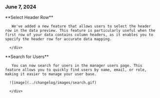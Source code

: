 ### June 7, 2024

  <div style={{ display: "table", width: "auto" }}>

   <div style={{ display: "table-row", width: "auto" }}>
      <Snippet file="chips/dataxp.mdx" />
      <div
        style={{
          float: "left",
          display: "table-column",
          paddingLeft: "30px",
          width: "calc(80% - 30px)",
        }}
      >
       **Select Header Row**

       We've added a new feature that allows users to select the header row in the data preview. This feature is particularly useful when the first row of your data contains column headers, as it enables you to specify the header row for accurate data mapping.

      </div>

  </div>

  </div>

<div style={{ display: "table", width: "auto" }}>

   <div style={{ display: "table-row", width: "auto" }}>
      <Snippet file="chips/dataxp.mdx" />
      <div
        style={{
          float: "left",
          display: "table-column",
          paddingLeft: "30px",
          width: "calc(80% - 30px)",
        }}
      >
       **Search for Users**

       You can now search for users in the manager users page. This feature allows you to quickly find users by name, email, or role, making it easier to manage your user base.

      ![image](../changelog/images/search.gif)

      </div>

  </div>

  </div>